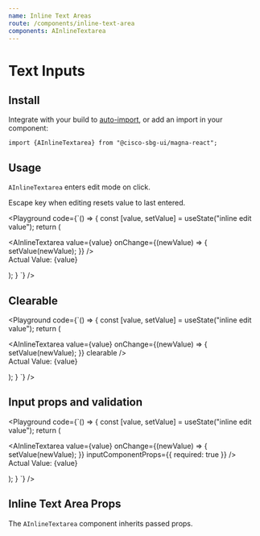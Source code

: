 ```yaml
---
name: Inline Text Areas
route: /components/inline-text-area
components: AInlineTextarea
---
```


# Text Inputs

## Install

Integrate with your build to [auto-import](/#integrating), or add an import in your component:

```
import {AInlineTextarea} from "@cisco-sbg-ui/magna-react";
```

## Usage

`AInlineTextarea` enters edit mode on click.

Escape key when editing resets value to last entered.

<Playground
  code={`() => {
  const [value, setValue] = useState("inline edit value");
  return (
    <div>
      <AInlineTextarea value={value} onChange={(newValue) => {
        setValue(newValue);
      }} />
      <br />
      Actual Value: {value}
    </div>

);
}
`}
/>

## Clearable

<Playground
  code={`() => {
  const [value, setValue] = useState("inline edit value");
  return (
    <div>
      <AInlineTextarea value={value} onChange={(newValue) => {
        setValue(newValue);
      }}
      clearable
      />
      <br />
      Actual Value: {value}
    </div>

);
}
`}
/>

## Input props and validation

<Playground
  code={`() => {
  const [value, setValue] = useState("inline edit value");
  return (
    <div>
      <AInlineTextarea
        value={value}
        onChange={(newValue) => {
          setValue(newValue);
        }}
        inputComponentProps={{
          required: true
        }}
      />
      <br />
      Actual Value: {value}
    </div>

);
}
`}
/>

## Inline Text Area Props

The `AInlineTextarea` component inherits passed props.

<Props of="AInlineInputBase" />
